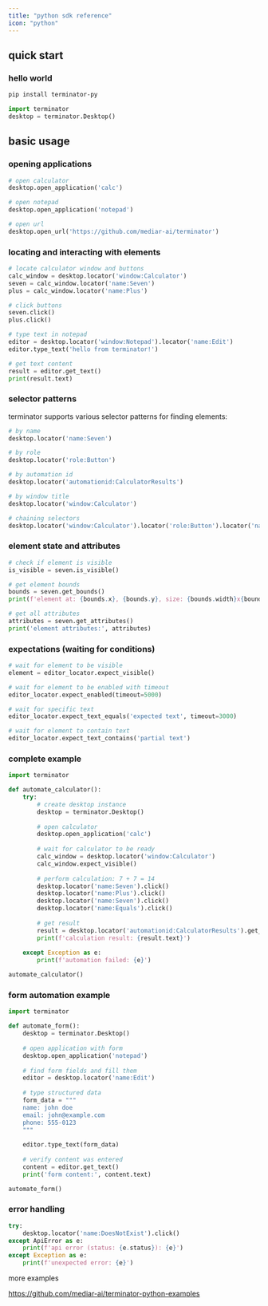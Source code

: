 ```yaml
---
title: "python sdk reference"
icon: "python"
---
```


## quick start

### hello world

```bash
pip install terminator-py
```

```python
import terminator
desktop = terminator.Desktop()
```

## basic usage

### opening applications

```python
# open calculator
desktop.open_application('calc')

# open notepad
desktop.open_application('notepad')

# open url
desktop.open_url('https://github.com/mediar-ai/terminator')
```

### locating and interacting with elements

```python
# locate calculator window and buttons
calc_window = desktop.locator('window:Calculator')
seven = calc_window.locator('name:Seven')
plus = calc_window.locator('name:Plus')

# click buttons
seven.click()
plus.click()

# type text in notepad
editor = desktop.locator('window:Notepad').locator('name:Edit')
editor.type_text('hello from terminator!')

# get text content
result = editor.get_text()
print(result.text)
```

### selector patterns

terminator supports various selector patterns for finding elements:

```python
# by name
desktop.locator('name:Seven')

# by role
desktop.locator('role:Button')

# by automation id
desktop.locator('automationid:CalculatorResults')

# by window title
desktop.locator('window:Calculator')

# chaining selectors
desktop.locator('window:Calculator').locator('role:Button').locator('name:Seven')
```

### element state and attributes

```python
# check if element is visible
is_visible = seven.is_visible()

# get element bounds
bounds = seven.get_bounds()
print(f'element at: {bounds.x}, {bounds.y}, size: {bounds.width}x{bounds.height}')

# get all attributes
attributes = seven.get_attributes()
print('element attributes:', attributes)
```

### expectations (waiting for conditions)

```python
# wait for element to be visible
element = editor_locator.expect_visible()

# wait for element to be enabled with timeout
editor_locator.expect_enabled(timeout=5000)

# wait for specific text
editor_locator.expect_text_equals('expected text', timeout=3000)

# wait for element to contain text
editor_locator.expect_text_contains('partial text')
```

### complete example

```python
import terminator

def automate_calculator():
    try:
        # create desktop instance
        desktop = terminator.Desktop()
        
        # open calculator
        desktop.open_application('calc')
        
        # wait for calculator to be ready
        calc_window = desktop.locator('window:Calculator')
        calc_window.expect_visible()
        
        # perform calculation: 7 + 7 = 14
        desktop.locator('name:Seven').click()
        desktop.locator('name:Plus').click()
        desktop.locator('name:Seven').click()
        desktop.locator('name:Equals').click()
        
        # get result
        result = desktop.locator('automationid:CalculatorResults').get_text()
        print(f'calculation result: {result.text}')
        
    except Exception as e:
        print(f'automation failed: {e}')

automate_calculator()
```

### form automation example

```python
import terminator

def automate_form():
    desktop = terminator.Desktop()
    
    # open application with form
    desktop.open_application('notepad')
    
    # find form fields and fill them
    editor = desktop.locator('name:Edit')
    
    # type structured data
    form_data = """
    name: john doe
    email: john@example.com
    phone: 555-0123
    """
    
    editor.type_text(form_data)
    
    # verify content was entered
    content = editor.get_text()
    print('form content:', content.text)

automate_form()
```

### error handling

```python
try:
    desktop.locator('name:DoesNotExist').click()
except ApiError as e:
    print(f'api error (status: {e.status}): {e}')
except Exception as e:
    print(f'unexpected error: {e}')
```

more examples

https://github.com/mediar-ai/terminator-python-examples
